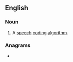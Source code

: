 ==English==

===Noun===
{{en-noun|-}}

# {{lb|en|telecommunications|dated}} {{acronym of|en|[[residual]] [[excited]] [[linear]] [[prediction]]}} A [[speech]] [[coding]] [[algorithm]].

===Anagrams===
* {{anagrams|en|a=elpr|LPer|Perl|REPL|lerp|repl.}}